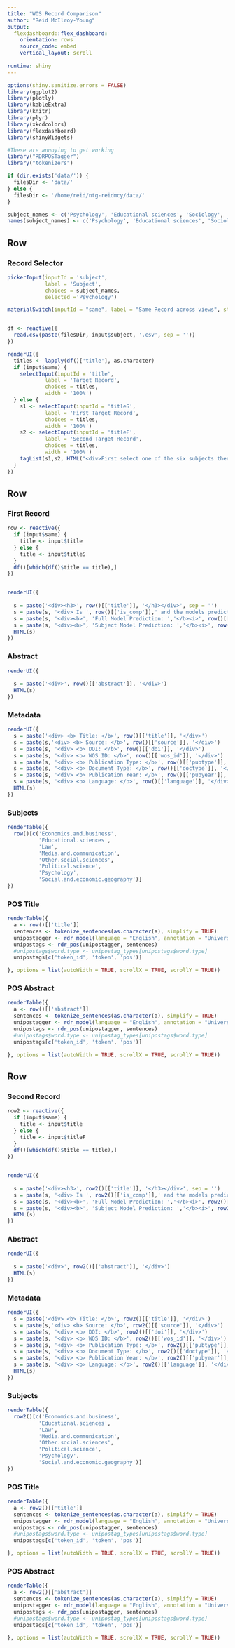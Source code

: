 ```yaml
---
title: "WOS Record Comparison"
author: "Reid McIlroy-Young"
output: 
  flexdashboard::flex_dashboard:
    orientation: rows
    source_code: embed
    vertical_layout: scroll
    
runtime: shiny
---
```


<style>
.navbar {
  background-color:maroon;
  border-color:black;
}
.navbar-brand {
color:white!important;
}
</style>

```r
options(shiny.sanitize.errors = FALSE)
library(ggplot2)
library(plotly)
library(kableExtra)
library(knitr)
library(plyr)
library(xkcdcolors)
library(flexdashboard)
library(shinyWidgets)

#These are annoying to get working
library("RDRPOSTagger")
library("tokenizers")

if (dir.exists('data/')) {
  filesDir <- 'data/'
} else {
  filesDir <- '/home/reid/ntg-reidmcy/data/'
}

subject_names <- c('Psychology', 'Educational sciences', 'Sociology', 'Political science', 'Other social sciences', 'Media and communication', 'Law', 'Economics and business')
names(subject_names) <- c('Psychology', 'Educational sciences', 'Sociology', 'Political science', 'Other social sciences', 'Media and communication', 'Law', 'Economics and business')

```

Row
-----------------------------------------------------------------------

### Record Selector

```r
pickerInput(inputId = 'subject',
            label = 'Subject',
            choices = subject_names,
            selected ='Psychology')

materialSwitch(inputId = "same", label = "Same Record across views", status = "primary", right = TRUE)


df <- reactive({
  read.csv(paste(filesDir, input$subject, '.csv', sep = ''))
})

renderUI({
  titles <- lapply(df()['title'], as.character)
  if (input$same) {
    selectInput(inputId = 'title',
            label = 'Target Record',
            choices = titles,
            width = '100%')
  } else {
    s1 <- selectInput(inputId = 'titleS',
            label = 'First Target Record',
            choices = titles,
            width = '100%')
    s2 <- selectInput(inputId = 'titleF',
            label = 'Second Target Record',
            choices = titles,
            width = '100%')
    tagList(s1,s2, HTML("<div>First select one of the six subjects then choose if you want two views of the same record, or each view to show a seperate record.<br> <br> This app is a viewer for some of the records used in my thesis. It shows all the relavent information provided about two reords, along with the models predictions. The models are two deep neural networks trained to detect computational style in social science papers. The first uses the full dataset while the second uses only records from a single subject. The models generally agree, but do have a few differences of opionin. When using the app try and find records with differing results and detemine what caused them. <br> The goal of the app is to let people explore and compare the records, and is going to be the starting point for a deeper analysis of the models. The flexbox engine means that space is limited so while I considered reducing font sizes and putting everyiting together, I decide, asfter testing, the resutls would be too ugly and unreable on small displays. The first tab of the viewers give the title, base classification and model predictions. This is given first as it will be the most important information when comapring records. The second tab is the abstract, as a human would see it, the abstact and title are the only things the models see so the abstarc is the seconf most important piece of information. The metadata and subjects fields give addititaionl infomation about the record, helping the reader understand the record's placee. The last two tabs are the parts of speech tagged title and abstact. These are more inline with how the model views them and thus give more insite into how it works. <br> My original layoout and interactive flows for this app are impossible in flexdashboard (and probably shiny) so getting somethign that was possible and was copacetic was a challenge. Additoanlly the need to go straght to raw html for most UI was time consuming and led to repetive coding. Finally the tokenizer and POS tagger are diffuflt to install, so if you are trying to run this on your own machine, good luck.</div>"))
  }
})

```


Row {.tabset}
-------------------------------------

### First Record

``` r

row <- reactive({
  if (input$same) {
    title <- input$title
  } else {
    title <- input$titleS
  }
  df()[which(df()$title == title),]
})


renderUI({
  
  s = paste('<div><h3>', row()[['title']], '</h3></div>', sep = '')
  s = paste(s, '<div> Is ', row()[['is_comp']],' and the models predict it:</div>')
  s = paste(s, '<div><b>', 'Full Model Prediction: ','</b><i>', row()[['pred']], '</i> with probabily of being computational: ', sprintf('%.1f', row()[['probPos']] * 100) , '%</div>', sep = '')
  s = paste(s, '<div><b>', 'Subject Model Prediction: ','</b><i>', row()[['pred_part']], '</i> with probabily of being computational: ', sprintf('%.1f', row()[['probPos_partial']] * 100) , '%</div>', sep = '')
  HTML(s)
})

```

### Abstract

``` r
renderUI({
  
  s = paste('<div>', row()[['abstract']], '</div>')
  HTML(s)
})
```

### Metadata

``` r
renderUI({
  s = paste('<div> <b> Title: </b>', row()[['title']], '</div>')
  s = paste(s,'<div> <b> Source: </b>', row()[['source']], '</div>')
  s = paste(s, '<div> <b> DOI: </b>', row()[['doi']], '</div>')
  s = paste(s, '<div> <b> WOS ID: </b>', row()[['wos_id']], '</div>')
  s = paste(s, '<div> <b> Publication Type: </b>', row()[['pubtype']], '</div>')
  s = paste(s, '<div> <b> Document Type: </b>', row()[['doctype']], '</div>')
  s = paste(s, '<div> <b> Publication Year: </b>', row()[['pubyear']], '</div>')
  s = paste(s, '<div> <b> Language: </b>', row()[['language']], '</div>')
  HTML(s)
})
```

### Subjects

``` r
renderTable({
  row()[c('Economics.and.business', 
          'Educational.sciences',
          'Law',
          'Media.and.communication',
          'Other.social.sciences',
          'Political.science',
          'Psychology',
          'Social.and.economic.geography')]
})
```

### POS Title

``` r
renderTable({
  a <- row()[['title']]
  sentences <- tokenize_sentences(as.character(a), simplify = TRUE)
  unipostagger <- rdr_model(language = "English", annotation = "UniversalPOS")
  unipostags <- rdr_pos(unipostagger, sentences)
  #unipostags$word.type <- unipostag_types[unipostags$word.type]
  unipostags[c('token_id', 'token', 'pos')]

}, options = list(autoWidth = TRUE, scrollX = TRUE, scrollY = TRUE))
```


### POS Abstract

``` r
renderTable({
  a <- row()[['abstract']]
  sentences <- tokenize_sentences(as.character(a), simplify = TRUE)
  unipostagger <- rdr_model(language = "English", annotation = "UniversalPOS")
  unipostags <- rdr_pos(unipostagger, sentences)
  #unipostags$word.type <- unipostag_types[unipostags$word.type]
  unipostags[c('token_id', 'token', 'pos')]

}, options = list(autoWidth = TRUE, scrollX = TRUE, scrollY = TRUE))
```

Row {.tabset}
-------------------------------------

### Second Record

``` r

row2 <- reactive({
  if (input$same) {
    title <- input$title
  } else {
    title <- input$titleF
  }
  df()[which(df()$title == title),]
})


renderUI({
  
  s = paste('<div><h3>', row2()[['title']], '</h3></div>', sep = '')
  s = paste(s, '<div> Is ', row2()[['is_comp']],' and the models predict it:</div>')
  s = paste(s, '<div><b>', 'Full Model Prediction: ','</b><i>', row2()[['pred']], '</i> with probabily of being computational: ', sprintf('%.1f', row2()[['probPos']] * 100) , '%</div>', sep = '')
  s = paste(s, '<div><b>', 'Subject Model Prediction: ','</b><i>', row2()[['pred_part']], '</i> with probabily of being computational: ', sprintf('%.1f', row2()[['probPos_partial']] * 100) , '%</div>', sep = '')
  HTML(s)
})

```

### Abstract

``` r
renderUI({
  
  s = paste('<div>', row2()[['abstract']], '</div>')
  HTML(s)
})
```

### Metadata

``` r
renderUI({
  s = paste('<div> <b> Title: </b>', row2()[['title']], '</div>')
  s = paste(s,'<div> <b> Source: </b>', row2()[['source']], '</div>')
  s = paste(s, '<div> <b> DOI: </b>', row2()[['doi']], '</div>')
  s = paste(s, '<div> <b> WOS ID: </b>', row2()[['wos_id']], '</div>')
  s = paste(s, '<div> <b> Publication Type: </b>', row2()[['pubtype']], '</div>')
  s = paste(s, '<div> <b> Document Type: </b>', row2()[['doctype']], '</div>')
  s = paste(s, '<div> <b> Publication Year: </b>', row2()[['pubyear']], '</div>')
  s = paste(s, '<div> <b> Language: </b>', row2()[['language']], '</div>')
  HTML(s)
})
```

### Subjects

``` r
renderTable({
  row2()[c('Economics.and.business', 
          'Educational.sciences',
          'Law',
          'Media.and.communication',
          'Other.social.sciences',
          'Political.science',
          'Psychology',
          'Social.and.economic.geography')]
})
```

### POS Title

``` r
renderTable({
  a <- row2()[['title']]
  sentences <- tokenize_sentences(as.character(a), simplify = TRUE)
  unipostagger <- rdr_model(language = "English", annotation = "UniversalPOS")
  unipostags <- rdr_pos(unipostagger, sentences)
  #unipostags$word.type <- unipostag_types[unipostags$word.type]
  unipostags[c('token_id', 'token', 'pos')]

}, options = list(autoWidth = TRUE, scrollX = TRUE, scrollY = TRUE))
```

### POS Abstract

``` r
renderTable({
  a <- row2()[['abstract']]
  sentences <- tokenize_sentences(as.character(a), simplify = TRUE)
  unipostagger <- rdr_model(language = "English", annotation = "UniversalPOS")
  unipostags <- rdr_pos(unipostagger, sentences)
  #unipostags$word.type <- unipostag_types[unipostags$word.type]
  unipostags[c('token_id', 'token', 'pos')]

}, options = list(autoWidth = TRUE, scrollX = TRUE, scrollY = TRUE))
```
